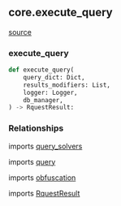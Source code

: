 ## core.execute_query
[source](https://github.com/Health-Informatics-UoN/hutch-cohort-discovery/tree/main/app/bunny/core/execute_query.py)
### execute_query
```python
def execute_query(
    query_dict: Dict,
    results_modifiers: List,
    logger: Logger,
    db_manager,
) -> RquestResult:
```

### Relationships
imports [query_solvers](/bunny/core_api_ref/query_solvers)

imports [query](/bunny/core_api_ref/rquest_dto/query)

imports [obfuscation](/bunny/core_api_ref/obfuscation)

imports [RquestResult](/bunny/core_api_ref/rquest_dto/result)
